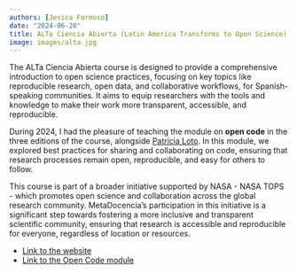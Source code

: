 ```yaml
---
authors: [Jesica Formoso]
date: "2024-06-20"
title: ALTa Ciencia Abierta (Latin America Transforms to Open Science)
image: images/alta.jpg
---
```


The ALTa Ciencia Abierta course is designed to provide a comprehensive introduction to open science practices, focusing on key topics like reproducible research, open data, and collaborative workflows, for Spanish-speaking communities. It aims to equip researchers with the tools and knowledge to make their work more transparent, accessible, and reproducible.

During 2024, I had the pleasure of teaching the module on **open code** in the three editions of the course, alongside [Patricia Loto](https://www.metadocencia.org/authors/patriloto/). In this module, we explored best practices for sharing and collaborating on code, ensuring that research processes remain open, reproducible, and easy for others to follow.

This course is part of a broader initiative supported by NASA - NASA TOPS - which promotes open science and collaboration across the global research community. MetaDocencia’s participation in this initiative is a significant step towards fostering a more inclusive and transparent scientific community, ensuring that research is accessible and reproducible for everyone, regardless of location or resources.

- [Link to the website](https://www.metadocencia.org/en/proyecto/nasa-spanish/)
- [Link to the Open Code module](https://zenodo.org/records/14047967)